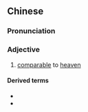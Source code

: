 ==Chinese==
{{zh-forms}}

===Pronunciation===
{{zh-pron
|m=fāngtiān
|cat=a
}}

===Adjective===
{{zh-adj}}

# {{lb|zh|archaic}} [[comparable]] to [[heaven]]

====Derived terms====
* {{zh-l|方天戟}}
* {{zh-l|方天畫戟}}